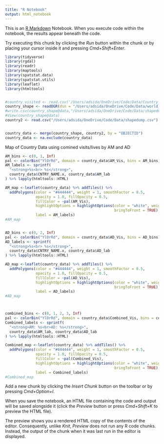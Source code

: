 ```yaml
---
title: "R Notebook"
output: html_notebook
---
```


This is an [R Markdown](http://rmarkdown.rstudio.com) Notebook. When you execute code within the notebook, the results appear beneath the code. 

Try executing this chunk by clicking the *Run* button within the chunk or by placing your cursor inside it and pressing *Cmd+Shift+Enter*. 

```r
library(tidyverse)
library(rgdal)
library(readr)
library(maptools)
library(spatstat.data)
library(spatstat.utils)
library(leaflet)
library(htmltools)


#country_visited <- read.csv('/Users/adsida/OneDrive/Code/Data/Country_Visit.csv')
country_shape <- readOGR(dsn = "/Users/adsida/OneDrive/Code/Data/world_countries_2020.shp", GDAL1_integer64_policy = TRUE)
#write.csv(country_shape@data,"/Users/adsida/OneDrive/Code/Data/shapedump.csv")
#View(country_shape@data)
country2 <- read.csv("/Users/adsida/OneDrive/Code/Data/shapedump.csv")


country_data <- merge(country_shape, country2, by = "OBJECTID")
country_data <- na.exclude(country_data)

```

Map of Country Data using comined visits/lives by AM and AD


```r
AM_bins <- c(0, 1, Inf)
pal <- colorBin("YlOrRd", domain = country_data$AM_Vis, bins = AM_bins)
AM_labels <- sprintf(
  "<strong>%s<br> %s</strong>",
  country_data$CNTRY_NAME.x, country_data$AM_lab
) %>% lapply(htmltools::HTML)

AM_map <-leaflet(country_data) %>% addTiles() %>% 
  addPolygons(color = "#444444", weight = 1, smoothFactor = 0.5,
              opacity = 1.0, fillOpacity = 0.5,
              fillColor = ~pal(AM_Vis),
              highlightOptions = highlightOptions(color = "white", weight = 2,
                                                  bringToFront = TRUE),
              label = AM_labels)
#AM_map


AD_bins <- c(0, 2, Inf)
pal <- colorBin("YlOrRd", domain = country_data$AD_Vis, bins = AD_bins)
AD_labels <- sprintf(
  "<strong>%s<br> %s</strong>",
  country_data$CNTRY_NAME.x, country_data$AD_lab
) %>% lapply(htmltools::HTML)

AD_map <-leaflet(country_data) %>% addTiles() %>% 
  addPolygons(color = "#444444", weight = 1, smoothFactor = 0.5,
              opacity = 1.0, fillOpacity = 0.5,
              fillColor = ~pal(AD_Vis),
              highlightOptions = highlightOptions(color = "white", weight = 2,
                                                  bringToFront = TRUE),
              label = AD_labels)
#AD_map



combined_bins <- c(0, 1, 2, 3, Inf)
pal <- colorBin("YlOrRd", domain = country_data$Combined_Vis, bins = combined_bins)
Combined_labels <- sprintf(
  "<strong>AM: %s<br>AD: %s</strong>",
  country_data$AM_lab, country_data$AD_lab
) %>% lapply(htmltools::HTML)

Combined_map <-leaflet(country_data) %>% addTiles() %>% 
  addPolygons(color = "#444444", weight = 1, smoothFactor = 0.5,
              opacity = 1.0, fillOpacity = 0.5,
              fillColor = ~pal(Combined_Vis),
              highlightOptions = highlightOptions(color = "white", weight = 2,
                                                  bringToFront = TRUE),
              label = Combined_labels)
#Combined_map


```


Add a new chunk by clicking the *Insert Chunk* button on the toolbar or by pressing *Cmd+Option+I*.

When you save the notebook, an HTML file containing the code and output will be saved alongside it (click the *Preview* button or press *Cmd+Shift+K* to preview the HTML file). 

The preview shows you a rendered HTML copy of the contents of the editor. Consequently, unlike *Knit*, *Preview* does not run any R code chunks. Instead, the output of the chunk when it was last run in the editor is displayed.

